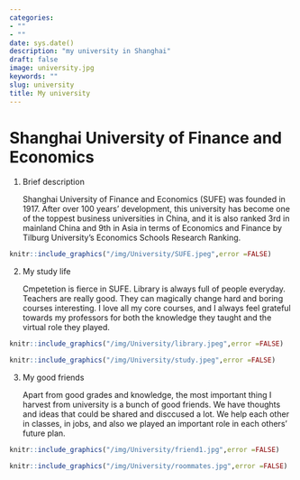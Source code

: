 ```yaml
---
categories:
- ""
- ""
date: sys.date()
description: "my university in Shanghai"
draft: false
image: university.jpg
keywords: ""
slug: university
title: My university
---
```


#  Shanghai University of Finance and Economics

1. Brief description

    Shanghai University of Finance and Economics (SUFE) was founded in 1917. After over 100 years' development, this university has become one of the toppest business universities in China, and it is also ranked 3rd in mainland China and 9th in Asia in terms of Economics and Finance by Tilburg University's Economics Schools Research Ranking.

```r
knitr::include_graphics("/img/University/SUFE.jpeg",error =FALSE)
```

2. My study life

    Cmpetetion is fierce in SUFE. Library is always full of people everyday. Teachers are really good. They can magically change hard and boring courses interesting.  I love all my core courses, and I always feel grateful towards my professors for both the knowledge they taught and the virtual role they played.  
    

```r
knitr::include_graphics("/img/University/library.jpeg",error =FALSE)
```

```r
knitr::include_graphics("/img/University/study.jpeg",error =FALSE)
```

3. My good friends

    Apart from good grades and knowledge, the most important thing I harvest from university is a bunch of good friends. We have thoughts and ideas that could be shared and disccused a lot. We help each other in classes, in jobs, and also we played an important role in each others' future plan. 

```r
knitr::include_graphics("/img/University/friend1.jpg",error =FALSE)
```

```r
knitr::include_graphics("/img/University/roommates.jpg",error =FALSE)
```